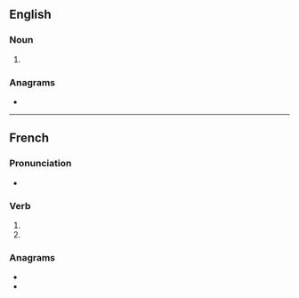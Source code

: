 ==English==

===Noun===
{{head|en|noun form}}

# {{plural of|en|lugeon}}

===Anagrams===
* {{anagrams|en|a=eglnosu|lounges}}

----

==French==

===Pronunciation===
* {{IPA|fr|/ly.ʒɔ̃/}}

===Verb===
{{head|fr|verb form}}

# {{inflection of|fr|luger||1|p|pres|indc}}
# {{inflection of|fr|luger||1|p|impr}}

===Anagrams===
* {{l|fr|léguons}}
* {{l|fr|longues}}